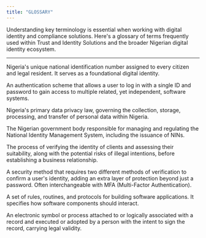 ```yaml
---
title: "GLOSSARY"
---
```


Understanding key terminology is essential when working with digital identity and compliance solutions. Here's a glossary of terms frequently used within Trust and Identity Solutions and the broader Nigerian digital identity ecosystem.

---

<AccordionGroup>
  <Accordion title="NIN (National Identification Number)">
    <p>
    Nigeria's unique national identification number assigned to every citizen and legal resident. It serves as a foundational digital identity. </p>
  </Accordion>
  <Accordion title="SSO (Single Sign-On)">
    <p>
    An authentication scheme that allows a user to log in with a single ID and password to gain access to multiple related, yet independent, software systems. </p>
  </Accordion>
  <Accordion title="NDPR (Nigeria Data Protection Regulation)">
    <p>
    Nigeria's primary data privacy law, governing the collection, storage, processing, and transfer of personal data within Nigeria. </p>
  </Accordion>
  <Accordion title="NIMC (National Identity Management Commission)">
    <p>
    The Nigerian government body responsible for managing and regulating the National Identity Management System, including the issuance of NINs. </p>
  </Accordion>
  <Accordion title="KYC (Know Your Customer)">
    <p>
    The process of verifying the identity of clients and assessing their suitability, along with the potential risks of illegal intentions, before establishing a business relationship. </p>
  </Accordion>
  <Accordion title="2FA (Two-Factor Authentication)">
    <p>
    A security method that requires two different methods of verification to confirm a user's identity, adding an extra layer of protection beyond just a password. Often interchangeable with MFA (Multi-Factor Authentication). </p>
  </Accordion>
  <Accordion title="API (Application Programming Interface)">
    <p>
    A set of rules, routines, and protocols for building software applications. It specifies how software components should interact. </p>
  </Accordion>
  <Accordion title="E-signature (Electronic Signature)">
    <p>
    An electronic symbol or process attached to or logically associated with a record and executed or adopted by a person with the intent to sign the record, carrying legal validity. </p>
  </Accordion>
</AccordionGroup>